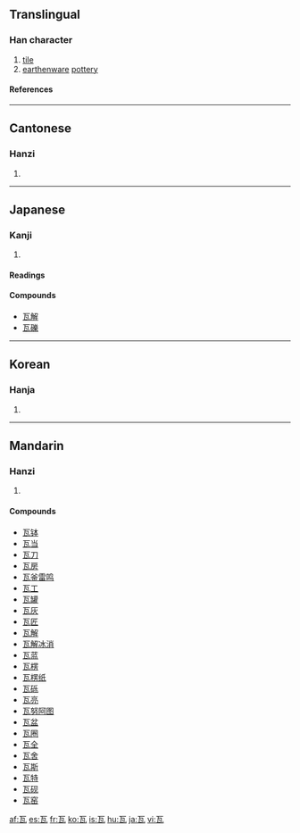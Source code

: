 ==Translingual==
===Han character===
{{Han char|rn=98|rad=瓦|as=00|sn=5|four=1071<sub>7</sub>|canj=一女弓戈 (MVNI)}}
# [[tile]]
# [[earthenware]] [[pottery]]
====References====
{{Han ref|kx=0747.360|dkj=21438|dj=1156.050|hdz=21421.030|uh=74E6|ud=29926|bh=A5CB|bd=42443}}

----
==Cantonese==
===Hanzi===
{{yue-hanzi|jyut=|y=nga5}}
# {{defn|Cantonese}}

----
==Japanese==
===Kanji===
{{ja-kanji|grade=|rs=瓦00}}
# {{defn|Japanese}} 
====Readings====
{{ja-readings|on=[[が]] (ga)|kun=[[かわら]] (kawara), [[グラム]] (guramu)}}

====Compounds====
*[[瓦解]]
*[[瓦礫]]

----
==Korean==
===Hanja===
{{ko-hanja|hangeul=와|eumhun=|rv=wa|mr=wa|y=wa}}
# {{defn|Korean}}

----
==Mandarin==
===Hanzi===
{{cmn-hanzi|pin=[[wǎ]] ([[wa3]]), [[wà]] ([[wa4]])|wg=wa<sup>3</sup>, wa<sup>4</sup>}}
# {{defn|Mandarin}}

====Compounds====
*[[瓦钵]]
*[[瓦当]]
*[[瓦刀]]
*[[瓦房]]
*[[瓦釜雷鸣]]
*[[瓦工]]
*[[瓦罐]]
*[[瓦灰]]
*[[瓦匠]]
*[[瓦解]]
*[[瓦解冰消]]
*[[瓦蓝]]
*[[瓦楞]]
*[[瓦楞纸]]
*[[瓦砾]]
*[[瓦亮]]
*[[瓦努阿图]]
*[[瓦盆]]
*[[瓦圈]]
*[[瓦全]]
*[[瓦舍]]
*[[瓦斯]]
*[[瓦特]]
*[[瓦砚]]
*[[瓦窑]]

[[af:瓦]]
[[es:瓦]]
[[fr:瓦]]
[[ko:瓦]]
[[is:瓦]]
[[hu:瓦]]
[[ja:瓦]]
[[vi:瓦]]